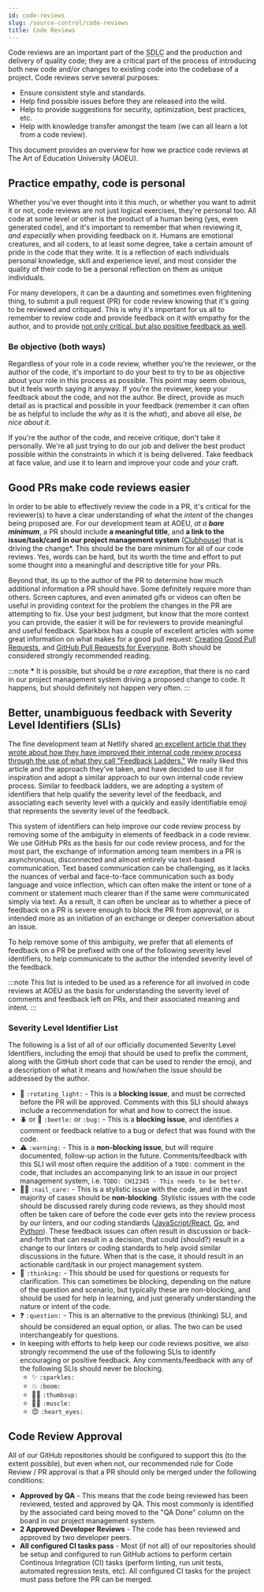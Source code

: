 ```yaml
---
id: code-reviews
slug: /source-control/code-reviews
title: Code Reviews
---
```


Code reviews are an important part of the <abbr title="Software Development Life Cycle">SDLC</abbr> and the production and delivery of quality code; they are a critical part of the process of introducing both new code and/or changes to existing code into the codebase of a project. Code reviews serve several purposes:

* Ensure consistent style and standards.
* Help find possible issues before they are released into the wild.
* Help to provide suggestions for security, optimization, best practices, etc.
* Help with knowledge transfer amongst the team (we can all learn a lot from a code review).

This document provides an overview for how we practice code reviews at The Art of Education University (AOEU).

## Practice empathy, code is personal

Whether you've ever thought into it this much, or whether you want to admit it or not, code reviews are not just logical exercises, they're personal too. All code at some level or other is the product of a human being (yes, even generated code), and it's important to remember that when reviewing it, _and especially_ when providing feedback on it. Humans are emotional creatures, and all coders, to at least some degree, take a certain amount of pride in the code that they write. It is a reflection of each individuals personal knowledge, skill and experience level, and most consider the quality of their code to be a personal reflection on them as unique individuals.

For many developers, it can be a daunting and sometimes even frightening thing, to submit a pull request (PR) for code review knowing that it's going to be reviewed and critiqued. This is why it's important for us all to remember to review code and provide feedback on it with empathy for the author, and to provide [not only critical, but also positive feedback as well](https://sparkbox.com/foundry/stop_giving_depressing_code_reviews).

### Be objective (both ways)

Regardless of your role in a code review, whether you're the reviewer, or the author of the code, it's important to do your best to try to be as objective about your role in this process as possible. This point may seem obvious, but it feels worth saying it anyway. If you're the reviewer, keep your feedback about the code, and not the author. Be direct, provide as much detail as is practical and possible in your feedback (remember it can often be as helpful to include the _why_ as it is the _what_), and above all else, _be nice about it_.

If you're the author of the code, and receive critique, don't take it personally. We're all just trying to do our job and deliver the best product possible within the constraints in which it is being delivered. Take feedback at face value, and use it to learn and improve your code and your craft.

## Good PRs make code reviews easier

In order to be able to effectively review the code in a PR, it's critical for the reviewer(s) to have a clear understanding of what the _intent_ of the changes being proposed are. For our development team at AOEU, _at a **bare minimum**_, a PR should include **a meaningful title**, and **a link to the issue/task/card in our project management system** ([Clubhouse](https://app.clubhouse.io/aoeu-se)) that is driving the change<super>*</super>. This should be the bare minimum for all of our code reviews. Yes, words can be hard, but its worth the time and effort to put some thought into a meaningful and descriptive title for your PRs.

Beyond that, its up to the author of the PR to determine how much additional information a PR should have. Some definitely require more than others. Screen captures, and even animated gifs or videos can often be useful in providing context for the problem the changes in the PR are attempting to fix. Use your best judgment, but know that the more context you can provide, the easier it will be for reviewers to provide meaningful and useful feedback. Sparkbox has a couple of excellent articles with some great information on what makes for a good pull request: [Creating Good Pull Requests](https://sparkbox.com/foundry/creating_good_pull_requests), and [GitHub Pull Requests for Everyone](https://sparkbox.com/foundry/github_pull_requests_for_everyone). Both should be considered strongly recommended reading.

:::note
**<super>*</super>** It is possible, but should be _a rare exception_, that there is no card in our project management system driving a proposed change to code. It happens, but should definitely not happen very often.
:::

## Better, unambiguous feedback with Severity Level Identifiers (SLIs)

The fine development team at Netlify shared [an excellent article that they wrote about how they have improved their internal code review process through the use of what they call "Feedback Ladders."](https://www.netlify.com/blog/2020/03/05/feedback-ladders-how-we-encode-code-reviews-at-netlify/) We really liked this article and the approach they've taken, and have decided to use it for inspiration and adopt a similar approach to our own internal code review process. Similar to feedback ladders, we are adopting a system of identifiers that help qualify the severity level of the feedback, and associating each severity level with a quickly and easily identifiable emoji that represents the severity level of the feedback.

This system of identifiers can help improve our code review process by removing some of the ambiguity in elements of feedback in a code review. We use GitHub PRs as the basis for our code review process, and for the most part, the exchange of information among team members in a PR is asynchronous, disconnected and almost entirely via text-based communication. Text based communication can be challenging, as it lacks the nuances of verbal and face-to-face communication such as body language and voice inflection, which can often make the intent or tone of a comment or statement much clearer than if the same were communicated simply via text. As a result, it can often be unclear as to whether a piece of feedback on a PR is severe enough to block the PR from approval, or is intended more as an initiation of an exchange or deeper conversation about an issue.

To help remove some of this ambiguity, we prefer that all elements of feedback on a PR be prefixed with one of the following severity level identifiers, to help communicate to the author the intended severity level of the feedback.

:::note
This list is inteded to be used as a reference for all involved in code reviews at AOEU as the basis for understanding the severity level of comments and feedback left on PRs, and their associated meaning and intent.
:::

### Severity Level Identifier List

The following is a list of all of our officially documented Severity Level Identifiers, including the emoji that should be used to prefix the comment, along with the GitHub short code that can be used to render the emoji, and a description of what it means and how/when the issue should be addressed by the author.

* 🚨 `:rotating_light:` - This is a **blocking issue**, and must be corrected before the PR will be approved. Comments with this SLI should always include a recommendation for what and how to correct the issue.
* 🪲 or 🐞 `:beetle:` or `:bug:` - This is a **blocking issue**, and identifies a comment or feedback relative to a bug or defect that was found with the code.
* ⚠️ `:warning:` - This is a **non-blocking issue**, but will require documented, follow-up action in the future. Comments/feedback with this SLI will most often require the addition of a `TODO:` comment in the code, that includes an accompanying link to an issue in our project management system, i.e. `TODO: CH12345 - This needs to be better`.
* 💅🏼 `:nail_care:` - This is a stylistic issue with the code, and in the vast majority of cases should be **non-blocking**. Stylistic issues with the code should be discussed rarely during code reviews, as they should most often be taken care of before the code ever gets into the review process by our linters, and our coding standards ([JavaScript/React](/pages/coding-standards/javascript-react), [Go](/pages/coding-standards/go), and [Python](/pages/coding-standards/python)). These feedback issues can often result in discussion or back-and-forth that can result in a decision, that could (should?) result in a change to our linters or coding standards to help avoid similar discussions in the future. When that is the case, it should result in an actionable card/task in our project management system.
* 🤔 `:thinking:` - This should be used for questions or requests for clarification. This can sometimes be blocking, depending on the nature of the question and scenario, but typically these are non-blocking, and should be used for help in learning, and just generally understanding the nature or intent of the code.
* ❓ `:question:` - This is an alternative to the previous (thinking) SLI, and should be considered an equal option, or alias. The two can be used interchangeably for questions.
* In keeping with efforts to help keep our code reviews positive, we also strongly recommend the use of the following SLIs to identify encouraging or positive feedback. Any comments/feedback with any of the following SLIs should never be blocking.
  * ✨ `:sparkles:`
  * 💥 `:boom:`
  * 👍🏼 `:thumbsup:`
  * 💪🏼 `:muscle:`
  * 😍 `:heart_eyes:`

## Code Review Approval

All of our GitHub repositories should be configured to support this (to the extent possible), but even when not, our recommended rule for Code Review / PR approval is that a PR should only be merged under the following conditions:

* **Approved by QA** - This means that the code being reviewed has been reviewed, tested and approved by QA. This most commonly is identified by the associated card being moved to the "QA Done" column on the board in our project management system.
* **2 Approved Developer Reviews** - The code has been reviewed and approved by two developer peers.
* **All configured CI tasks pass** - Most (if not all) of our repositories should be setup and configured to run GitHub actions to perform certain Continous Integration (CI) tasks (perform linting, run unit tests, automated regression tests, etc). All configured CI tasks for the project must pass before the PR can be merged.

